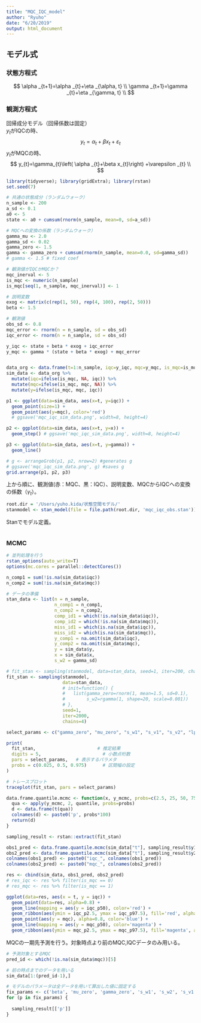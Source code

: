 ```yaml
---
title: "MQC_IQC_model"
author: "Ryuho"
date: "6/20/2019"
output: html_document
---
```


## モデル式  
### 状態方程式
$$
\alpha _{t+1}=\alpha _{t}+\eta _{\alpha, t} \\
\gamma _{t+1}=\gamma _{t}+\eta _{\gamma, t} \\
$$

### 観測方程式
回帰成分モデル（回帰係数は固定）  
$y_t$がIQCの時、
$$
y_{t}=\alpha _{t}+\beta x_{t} +\varepsilon _{t}
$$
$y_t$がMQCの時、
$$
y_{t}=\gamma_{t}\left( \alpha _{t}+\beta x_{t}\right) +\varepsilon _{t} \\
$$



```r
library(tidyverse); library(gridExtra); library(rstan)
set.seed(7)

# 共通の状態成分（ランダムウォーク）
n_sample <- 200
a_sd <- 0.1
a0 <- 5
state <- a0 + cumsum(rnorm(n_sample, mean=0, sd=a_sd))

# MQCへの変換の係数（ランダムウォーク）
gamma_mu <- 2.0
gamma_sd <- 0.02
gamma_zero <- 1.5
gamma <- gamma_zero + cumsum(rnorm(n_sample, mean=0.0, sd=gamma_sd))
# gamma <- 1.5 # fixed coef

# 観測値がIQCかMQCか？ 
mqc_inerval <- 5 
is_mqc <- numeric(n_sample)
is_mqc[seq(1, n_sample, mqc_inerval)] <- 1

# 説明変数
exog <- matrix(c(rep(1, 50), rep(4, 100), rep(2, 50)))
beta <- 1.5

# 観測値
obs_sd <- 0.8
mqc_error <- rnorm(n = n_sample, sd = obs_sd)
iqc_error <- rnorm(n = n_sample, sd = obs_sd)

y_iqc <- state + beta * exog + iqc_error
y_mqc <- gamma * (state + beta * exog) + mqc_error


data_org <- data.frame(t=1:n_sample, iqc=y_iqc, mqc=y_mqc, is_mqc=is_mqc, x=exog)
sim_data <- data_org %>% 
  mutate(iqc=ifelse(is_mqc, NA, iqc)) %>% 
  mutate(mqc=ifelse(is_mqc, mqc, NA)) %>% 
  mutate(y=ifelse(is_mqc, mqc, iqc))

p1 <- ggplot(data=sim_data, aes(x=t, y=iqc)) + 
  geom_point(size=1) +
  geom_point(aes(y=mqc), color='red') 
  # ggsave('mqc_iqc_sim_data.png', width=8, height=4)

p2 <- ggplot(data=sim_data, aes(x=t, y=x)) + 
  geom_step() # ggsave('mqc_iqc_sim_data.png', width=8, height=4)

p3 <- ggplot(data=sim_data, aes(x=t, y=gamma)) + 
  geom_line() 

# g <- arrangeGrob(p1, p2, nrow=2) #generates g
# ggsave('mqc_iqc_sim_data.png', g) #saves g
grid.arrange(p1, p2, p3)
```

上から順に、観測値(赤：MQC、黒：IQC）、説明変数、MQCからIQCへの変換の係数（$\gamma_t$）。

```r
root.dir = '/Users/yuho.kida/状態空間モデル/'
stanmodel <- stan_model(file = file.path(root.dir, 'mqc_iqc_obs.stan'))
```

Stanでモデル定義。
```stan


```


### MCMC
```r
# 並列処理を行う
rstan_options(auto_write=T)
options(mc.cores = parallel::detectCores())

n_comp1 = sum(!is.na(sim_data$iqc))
n_comp2 = sum(!is.na(sim_data$mqc))

# データの準備
stan_data <- list(n = n_sample,
                  n_comp1 = n_comp1,
                  n_comp2 = n_comp2,
                  comp_id1 = which(!is.na(sim_data$iqc)),
                  comp_id2 = which(!is.na(sim_data$mqc)),
                  miss_id1 = which(is.na(sim_data$iqc)),
                  miss_id2 = which(is.na(sim_data$mqc)),
                  y_comp1 = na.omit(sim_data$iqc),
                  y_comp2 = na.omit(sim_data$mqc),
                  y = sim_data$y,
                  x = sim_data$x,
                  s_w2 = gamma_sd)

# fit_stan <- sampling(stanmodel, data=stan_data, seed=1, iter=200, chains=1)
fit_stan <- sampling(stanmodel, 
                     data=stan_data, 
                     # init=function() {
                     #   list(gamma_zero=rnorm(1, mean=1.5, sd=0.1), 
                     #        s_w2=rgamma(1, shape=20, scale=0.001))
                     # },
                     seed=1, 
                     iter=2000, 
                     chains=4)

```

```r
select_params <- c("gamma_zero", "mu_zero", "s_w1", "s_v1", "s_v2", "lp__")

print(
  fit_stan,                       # 推定結果
  digits = 5,                       # 小数点桁数
  pars = select_params,   # 表示するパラメタ
  probs = c(0.025, 0.5, 0.975)      # 区間幅の設定
)

# トレースプロット
traceplot(fit_stan, pars = select_params)
```


```r
data.frame.quantile.mcmc <- function(x, y_mcmc, probs=c(2.5, 25, 50, 75, 97.5)/100) {
  qua <- apply(y_mcmc, 2, quantile, probs=probs)
  d <- data.frame(t(qua))
  colnames(d) <- paste0('p', probs*100)
  return(d)
}

sampling_result <- rstan::extract(fit_stan)

obs1_pred <- data.frame.quantile.mcmc(sim_data["t"], sampling_result$y1_mean)
obs2_pred <- data.frame.quantile.mcmc(sim_data["t"], sampling_result$y2_mean)
colnames(obs1_pred) <- paste0("iqc_", colnames(obs1_pred))
colnames(obs2_pred) <- paste0("mqc_", colnames(obs2_pred))

res <- cbind(sim_data, obs1_pred, obs2_pred)
# res_iqc <- res %>% filter(is_mqc == 0)
# res_mqc <- res %>% filter(is_mqc == 1)
```


```r
ggplot(data=res, aes(x = t, y = iqc)) +
  geom_point(data=res, alpha=0.8) +
  geom_line(mapping = aes(y = iqc_p50), color='red') +
  geom_ribbon(aes(ymin = iqc_p2.5, ymax = iqc_p97.5), fill='red', alpha=0.2) +
  geom_point(aes(y = mqc), alpha=0.8, color='blue') +
  geom_line(mapping = aes(y = mqc_p50), color='magenta') +
  geom_ribbon(aes(ymin = mqc_p2.5, ymax = mqc_p97.5), fill='magenta', alpha=0.2) 

```

MQCの一期先予測を行う。対象時点より前のMQC,IQCデータのみ用いる。
```r
# 予測対象とするMQC
pred_id <- which(!is.na(sim_data$mqc))[5]

# 前の時点までのデータを用いる
sim_data[1:(pred_id-1),]

# モデルのパラメータは全データを用いて算出した値に固定する
fix_params <- c('beta', 'mu_zero', 'gamma_zero', 's_w1', 's_w2', 's_v1', 's_v2')
for (p in fix_params) {
  
  sampling_result[['p']]
}
```

